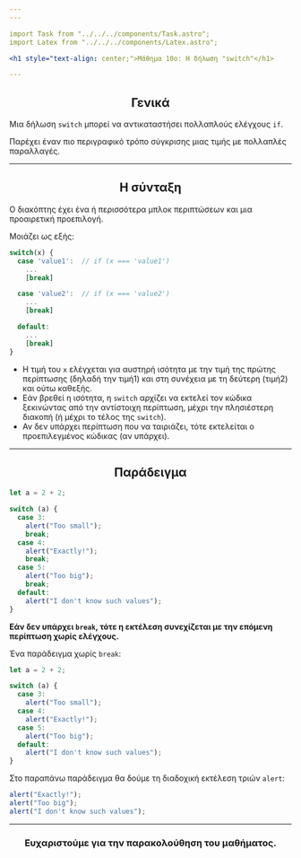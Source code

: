 ```yaml
---
---

import Task from "../../../components/Task.astro";
import Latex from "../../../components/Latex.astro";

<h1 style="text-align: center;">Μάθημα 10ο: Η δήλωση "switch"</h1>

---
```


<h2 style="text-align: center;"> Γενικά </h2>

Μια δήλωση `switch` μπορεί να αντικαταστήσει πολλαπλούς ελέγχους `if`.

Παρέχει έναν πιο περιγραφικό τρόπο σύγκρισης μιας τιμής με πολλαπλές παραλλαγές.

---

<h2 style="text-align: center;"> Η σύνταξη </h2>

Ο διακόπτης έχει ένα ή περισσότερα μπλοκ περιπτώσεων και μια προαιρετική προεπιλογή.

Μοιάζει ως εξής:

```js
switch(x) {
  case 'value1':  // if (x === 'value1')
    ...
    [break]

  case 'value2':  // if (x === 'value2')
    ...
    [break]

  default:
    ...
    [break]
}
```

- Η τιμή του `x` ελέγχεται για αυστηρή ισότητα με την τιμή της πρώτης περίπτωσης (δηλαδή την τιμή1) και στη συνέχεια με τη δεύτερη (τιμή2) και ούτω καθεξής.
- Εάν βρεθεί η ισότητα, η `switch` αρχίζει να εκτελεί τον κώδικα ξεκινώντας από την αντίστοιχη περίπτωση, μέχρι την πλησιέστερη διακοπή (ή μέχρι το τέλος της `switch`).
- Αν δεν υπάρχει περίπτωση που να ταιριάζει, τότε εκτελείται ο προεπιλεγμένος κώδικας (αν υπάρχει).

---

<h2 style="text-align: center;"> Παράδειγμα </h2>

```js
let a = 2 + 2;

switch (a) {
  case 3:
    alert("Too small");
    break;
  case 4:
    alert("Exactly!");
    break;
  case 5:
    alert("Too big");
    break;
  default:
    alert("I don't know such values");
}
```

**Εάν δεν υπάρχει `break`, τότε η εκτέλεση συνεχίζεται με την επόμενη περίπτωση χωρίς ελέγχους.**

Ένα παράδειγμα χωρίς `break`:

```js
let a = 2 + 2;

switch (a) {
  case 3:
    alert("Too small");
  case 4:
    alert("Exactly!");
  case 5:
    alert("Too big");
  default:
    alert("I don't know such values");
}
```

Στο παραπάνω παράδειγμα θα δούμε τη διαδοχική εκτέλεση τριών `alert`:

```js
alert("Exactly!");
alert("Too big");
alert("I don't know such values");
```

---

<h3 style="text-align: center;"> Ευχαριστούμε για την παρακολούθηση του μαθήματος. </h3>